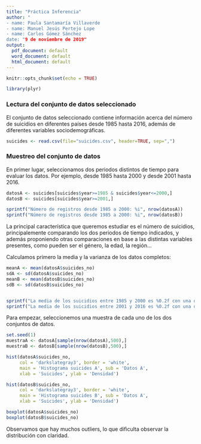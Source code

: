 ```yaml
---
title: "Práctica Inferencia"
author: "
- name: Paula Santamaría Villaverde
- name: Manuel Jesús Pertejo Lope
- name: Carlos Gómez Sánchez
date: "9 de noviembre de 2019"
output: 
  pdf_document: default
  word_document: default
  html_document: default
---
```


```r
knitr::opts_chunk$set(echo = TRUE)
```

```r
library(plyr)
```

### Lectura del conjunto de datos seleccionado
El conjunto de datos seleccionado contiene información acerca del número de suicidios en diferentes países desde  1985 hasta 2016, además de diferentes variables sociodemográficas.

```r
suicides <- read.csv(file="suicides.csv", header=TRUE, sep=",")
```

### Muestreo del conjunto de datos
En primer lugar, seleccionamos dos periodos distintos de tiempo para evaluar los datos. Por ejemplo, desde 1985 hasta 2000 y desde 2001 hasta 2016.

```r
datosA <- suicides[suicides$year>=1985 & suicides$year<=2000,]
datosB <- suicides[suicides$year>=2001,]

sprintf("Número de registros desde 1985 a 2000: %i", nrow(datosA))
sprintf("Número de registros desde 1985 a 2000: %i", nrow(datosB))
```
La principal característica que queremos estudiar es el número de suicidios, principalemente comparando los dos periodos de tiempo indicados, y además proponiendo otras comparaciones en base a las distintas variables presentes, como pueden ser el género, la edad, la región...

Calculamos primero la media y la varianza de los datos completos:

```r
meanA <- mean(datosA$suicides_no)
sdA <- sd(datosA$suicides_no)
meanB <- mean(datosB$suicides_no)
sdB <- sd(datosB$suicides_no)


sprintf("La media de los suicidios entre 1985 y 2000 es %0.2f con una desviación de %0.2f", meanA, sdA)
sprintf("La media de los suicidios entre 2001 y 2016 es %0.2f con una desviación de %0.2f", meanB, sdB)
```

Para empezar, seleccionemos una muestra de cada uno de los dos conjuntos de datos.

```r
set.seed(1)
muestraA <- datosA[sample(nrow(datosA),500),]
muestraB <- datosB[sample(nrow(datosB),500),]

hist(datosA$suicides_no, 
     col = 'darkslategray3', border = 'white', 
     main = 'Histograma suicides A', sub = 'Datos A', 
     xlab = 'Suicides', ylab = 'Densidad')

hist(datosB$suicides_no, 
     col = 'darkslategray3', border = 'white', 
     main = 'Histograma suicides B', sub = 'Datos A', 
     xlab = 'Suicides', ylab = 'Densidad')

boxplot(datosA$suicides_no)
boxplot(datosB$suicides_no)
```
Observamos que hay muchos outliers, lo que dificulta observar la distribución con claridad.

